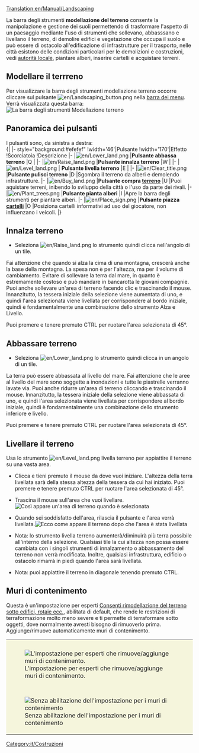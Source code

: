 [[Translation:en/Manual/Landscaping]]
{{it/Tutorial}}

La barra degli strumenti '''modellazione del terreno''' consente la manipolazione e gestione dei suoli permettendo di trasformare l'aspetto di un paesaggio mediante l'uso di strumenti che sollevano, abbasssano e livellano il terreno, di demolire edifici e vegetazione che occupa il suolo e può essere di ostacolo all'edificazione di infrastrutture per il trasporto, nelle città esistono delle condizioni particolari per le demolizioni e costruzioni, vedi [[it/Autorità locale|autorità locale]], piantare alberi, inserire cartelli e acquistare terreni.

==Modellare il terrreno==
Per visualizzare la barra degli strumenti modellazione terreno occorre cliccare sul pulsante [[File:en/Landscaping button.png]] nella [[it/Interfaccia di gioco#Barra dei menu|barra dei menu]]. 
Verrà visualizzata questa barra: 
[[File:it/Landscaping toolbar.png|none|frame|La barra degli strumenti Modellazione terreno]]

==Panoramica dei pulsanti==
I pulsanti sono, da sinistra a destra:<br>
{| {{en/Wikitable}}
|- style="background:#efefef"
!width='46'|Pulsante
!width='170'|Effetto
!Scorciatoia
!Descrizione
|-
|[[File:en/Lower land.png]]
|'''Pulsante abbassa terreno'''
|Q
|
|-
|[[File:en/Raise land.png]]
|'''Pulsante innalza terreno'''
|W
|
|-
|[[File:en/Level land.png]]
| '''Pulsante livella terreno'''
|E
|
|-
|[[File:en/Clear title.png]]
|'''Pulsante pulisci terreno'''
|D
|Sgombra il terreno da alberi e demolendo infrastrutture.
|-
|[[File:en/Buy land.png]]
|'''Pulsante compra [[it/Manual/Terreno|terreno]]'''
|U
|Puoi aquistare terreni, inibendo lo sviluppo della città o l'uso da parte dei rivali.
|-
|[[File:en/Plant trees.png]]
|'''Pulsante pianta alberi'''
|I
|Apre la barra degli strumenti per piantare alberi.
|-
|[[File:en/Place sign.png]]
|'''Pulsante piazza [[it/Manual/Cartello|cartelli]]'''
|O
|Posiziona cartelli informativi ad uso del giocatore, non influenzano i veicoli.
|}

==Innalza terreno==
* Seleziona [[File:en/Raise land.png]] lo strumento quindi clicca nell'angolo di un tile. 
Fai attenzione che quando si alza la cima di una montagna, crescerà anche la base della montagna. La spesa non è per l'altezza, ma per il volume di cambiamento. Evitare di sollevare la terra dal mare, in quanto è estremamente costoso e può mandare in bancarotta le giovani compagnie.
Puoi anche sollevare un'area di terreno facendo clic e trascinando il mouse. Innanzitutto, la tessera iniziale della selezione viene aumentata di uno, e quindi l'area selezionata viene livellata per corrispondere al bordo iniziale, quindi è fondamentalmente una combinazione dello strumento Alza e Livello.

Puoi premere e tenere premuto CTRL per ruotare l'area selezionata di 45&deg;.

==Abbassare terreno==
* Seleziona [[File:en/Lower land.png]] lo strumento quindi clicca in un angolo di un tile.
La terra può essere abbassata al livello del mare. Fai attenzione che le aree al livello del mare sono soggette a inondazioni e tutte le piastrelle verranno lavate via.
Puoi anche ridurre un'area di terreno cliccando e trascinando il mouse. Innanzitutto, la tessera iniziale della selezione viene abbassata di uno, e quindi l'area selezionata viene livellata per corrispondere al bordo iniziale, quindi è fondamentalmente una combinazione dello strumento inferiore e livello.

Puoi premere e tenere premuto CTRL per ruotare l'area selezionata di 45&deg;.

==Livellare il terreno==
Usa lo strumento [[File:en/Level land.png]] livella terreno per appiattire il terreno su una vasta area.

* Clicca e tieni premuto il mouse da dove vuoi iniziare. L'altezza della terra livellata sarà della stessa altezza della tessera da cui hai iniziato. Puoi premere e tenere premuto CTRL per ruotare l'area selezionata di 45&deg;.

* Trascina il mouse sull'area che vuoi livellare. [[File:en/Level land before.png|none|frame|Così appare un'area di terreno quando è selezionata]]

* Quando sei soddisfatto dell'area, rilascia il pulsante e l'area verrà livellata.[[File:en/Level land after.png|none|frame|Ecco come appare il terreno dopo che l'area è stata livellata]]

* Nota: lo strumento livella terreno aumenterà/diminuirà più terra possibile all'interno della selezione. Qualsiasi tile la cui altezza non possa essere cambiata con i singoli strumenti di innalzamento o abbassamento del terreno non verrà modificata. Inoltre, qualsiasi infrastruttura, edificio o ostacolo rimarrà in piedi quando l'area sarà livellata.

* Nota: puoi appiattire il terreno in diagonale tenendo premuto CTRL.

==Muri di contenimento==
Questa è un'impostazione per esperti [[it/Impostazioni per esperti#Limiti|Consenti rimodellazione del terreno sotto edifici, rotaie ecc.]], abilitata di default, che rende le restrizioni di terraformazione molto meno severe e ti permette di terraformare sotto oggetti, dove normalmente avresti bisogno di rimuoverlo prima. Aggiunge/rimuove automaticamente muri di contenimento.

{|style="border: 0px; margin: 5px auto 25px auto; Border-collapse: separate;" cellspacing="10"
|style="padding: 10px 10px 5px; 10px; background-color: #F5F5DC;" colspan="2"|[[File:it/Autoslope.png|center|frame|L'impostazione per esperti che rimuove/aggiunge muri di contenimento.]]
|-
|style="padding: 10px 10px 5px; 10px; background-color: #F5F5DC;"|[[File:it/Terraformoff.png|center|frame|Senza abilitazione dell'impostazione per i muri di contenimento]]
|style="padding: 10px 10px 5px; 10px; background-color: #F5F5DC;"|[[File:it/Terraformon.png|center|frame|Con l'abilitazione dell'impostazione per i muri di contenimento]]
|}

{{en/Feature|0.6}}
[[Category:it/Costruzioni]]